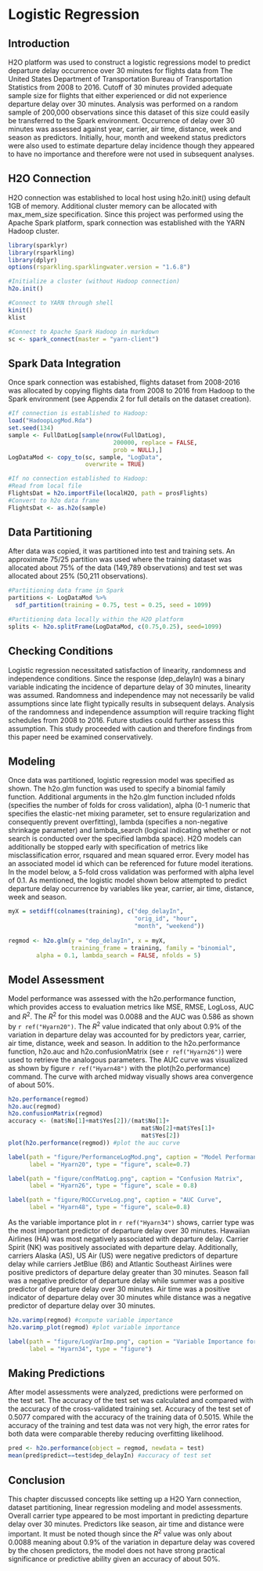 
# Logistic Regression 

## Introduction 
H2O platform was used to construct a logistic regressions model to predict departure delay occurrence over 30 minutes for flights data from The United States Department of Transportation Bureau of Transportation Statistics from 2008 to 2016. Cutoff of 30 minutes provided adequate sample size for flights that either experienced or did not experience departure delay over 30 minutes. Analysis was performed on a random sample of 200,000 observations since this dataset of this size could easily be transferred to the Spark environment. Occurrence of delay over 30 minutes was assessed against year, carrier, air time, distance, week and season as predictors. Initially, hour, month and weekend status predictors were also used to estimate departure delay incidence though they appeared to have no importance and therefore were not used in subsequent analyses. 

## H2O Connection 
H2O connection was established to local host using h2o.init() using default 1GB of memory. Additional cluster memory can be allocated with max_mem_size specification. Since this project was performed using the Apache Spark platform, spark connection was established with the YARN Hadoop cluster. 

```r
library(sparklyr)
library(rsparkling)
library(dplyr)
options(rsparkling.sparklingwater.version = "1.6.8")

#Initialize a cluster (without Hadoop connection)
h2o.init()

#Connect to YARN through shell
kinit()
klist  

#Connect to Apache Spark Hadoop in markdown 
sc <- spark_connect(master = "yarn-client")
```

## Spark Data Integration 
Once spark connection was estabished, flights dataset from 2008-2016 was allocated by copying flights data from 2008 to 2016 from Hadoop to the Spark environment (see Appendix 2 for full details on the dataset creation). 

```r
#If connection is established to Hadoop:
load("HadoopLogMod.Rda")
set.seed(134)
sample <- FullDatLog[sample(nrow(FullDatLog), 
                              200000, replace = FALSE, 
                              prob = NULL),]
LogDataMod <- copy_to(sc, sample, "LogData", 
                      overwrite = TRUE)

#If no connection established to Hadoop: 
#Read from local file
FlightsDat = h2o.importFile(localH2O, path = prosFlights)
#Convert to h2o data frame
FlightsDat <- as.h2o(sample)
```

## Data Partitioning 
After data was copied, it was partitioned into test and training sets. An approximate 75/25 partition was used where the training dataset was allocated about 75% of the data (149,789 observations) and test set was allocated about 25% (50,211 observations). 

```r
#Partitioning data frame in Spark 
partitions <- LogDataMod %>%
  sdf_partition(training = 0.75, test = 0.25, seed = 1099)

#Partitioning data locally within the H2O platform
splits <- h2o.splitFrame(LogDataMod, c(0.75,0.25), seed=1099)
```

## Checking Conditions
Logistic regression necessitated satisfaction of linearity, randomness and independence conditions. Since the response (dep_delayIn) was a binary variable indicating the incidence of departure delay of 30 minutes, linearity was assumed. Randomness and independence may not necessarily be valid assumptions since late flight typically results in subsequent delays. Analysis of the randomness and independence assumption will require tracking flight schedules from 2008 to 2016. Future studies could further assess this assumption. This study proceeded with caution and therefore findings from this paper need be examined conservatively.

## Modeling 
Once data was partitioned, logistic regression model was specified as shown. The h2o.glm function was used to specify a binomial family function. Additional arguments in the h2o.glm function included nfolds (specifies the number of folds for cross validation), alpha (0-1 numeric that specifies the elastic-net mixing parameter, set to ensure regularization and consequently prevent overfitting), lambda (specifies a non-negative shrinkage parameter) and lambda_search (logical indicating whether or not search is conducted over the specified lambda space). H2O models can additionally be stopped early with specification of metrics like misclassification error, rsquared and mean squared error. Every model has an associated model id which can be referenced for future model iterations. In the model below, a 5-fold cross validation was performed with alpha level of 0.1. As mentioned, the logistic model shown below attempted to predict departure delay occurrence by variables like year, carrier, air time, distance, week and season. 

```r
myX = setdiff(colnames(training), c("dep_delayIn", 
                                    "orig_id", "hour", 
                                    "month", "weekend"))
 
regmod <- h2o.glm(y = "dep_delayIn", x = myX, 
                  training_frame = training, family = "binomial",
        alpha = 0.1, lambda_search = FALSE, nfolds = 5)
```

## Model Assessment
Model performance was assessed with the h2o.performance function, which provides access to evaluation metrics like MSE, RMSE, LogLoss, AUC and $R^{2}$. The $R^{2}$ for this model was 0.0088 and the AUC was 0.586 as shown by `r ref("Hyarn20")`. The $R^{2}$ value indicated that only about 0.9% of the variation in departure delay was accounted for by predictors year, carrier, air time, distance, week and season. In addition to the h2o.performance function, h2o.auc and h2o.confusionMatrix (see `r ref("Hyarn26")`) were used to retrieve the analogous parameters. The AUC curve was visualized as shown by figure `r ref("Hyarn48")` with the plot(h2o.performance) command. The curve with arched midway visually shows area convergence of about 50%.  

```r
h2o.performance(regmod) 
h2o.auc(regmod) 
h2o.confusionMatrix(regmod) 
accuracy <- (mat$No[1]+mat$Yes[2])/(mat$No[1]+
                                      mat$No[2]+mat$Yes[1]+
                                      mat$Yes[2]) 
plot(h2o.performance(regmod)) #plot the auc curve 
```

```r
label(path = "figure/PerformanceLogMod.png", caption = "Model Performance", 
      label = "Hyarn20", type = "figure", scale=0.7)
```

```r
label(path = "figure/confMatLog.png", caption = "Confusion Matrix", 
      label = "Hyarn26", type = "figure", scale = 0.8)
```

```r
label(path = "figure/ROCCurveLog.png", caption = "AUC Curve", 
      label = "Hyarn48", type = "figure", scale=0.8)
```

\clearpage

As the variable importance plot in `r ref("Hyarn34")` shows, carrier type was the most important predictor of departure delay over 30 minutes. Hawaiian Airlines (HA) was most negatively associated with departure delay. Carrier Spirit (NK) was positively associated with departure delay. Additionally, carriers Alaska (AS), US Air (US) were negative predictors of departure delay while carriers JetBlue (B6) and Atlantic Southeast Airlines were positive predictors of departure delay greater than 30 minutes. Season fall was a negative predictor of departure delay while summer was a positive predictor of departure delay over 30 minutes. Air time was a positive indicator of departure delay over 30 minutes while distance was a negative predictor of departure delay over 30 minutes. 

```r
h2o.varimp(regmod) #compute variable importance
h2o.varimp_plot(regmod) #plot variable importance
```

```r
label(path = "figure/LogVarImp.png", caption = "Variable Importance for Logistic Regression Analysis", 
      label = "Hyarn34", type = "figure")
```

\clearpage

## Making Predictions 
After model assessments were analyzed, predictions were performed on the test set. The accuracy of the test set was calculated and compared with the accuracy of the cross-validated training set. Accuracy of the test set of 0.5077 compared with the accuracy of the training data of 0.5015. While the accuracy of the training and test data was not very high, the error rates for both data were comparable thereby reducing overfitting likelihood.

```r
pred <- h2o.performance(object = regmod, newdata = test) 
mean(pred$predict==test$dep_delayIn) #accuracy of test set 
```


## Conclusion
This chapter discussed concepts like setting up a H2O Yarn connection, dataset partitioning, linear regression modeling and model assessments. Overall carrier type appeared to be most important in predicting departure delay over 30 minutes. Predictors like season, air time and distance were important. It must be noted though since the $R^{2}$ value was only about 0.0088 meaning about 0.9% of the variation in departure delay was covered by the chosen predictors, the model does not have strong practical significance or predictive ability given an accuracy of about 50%. 
